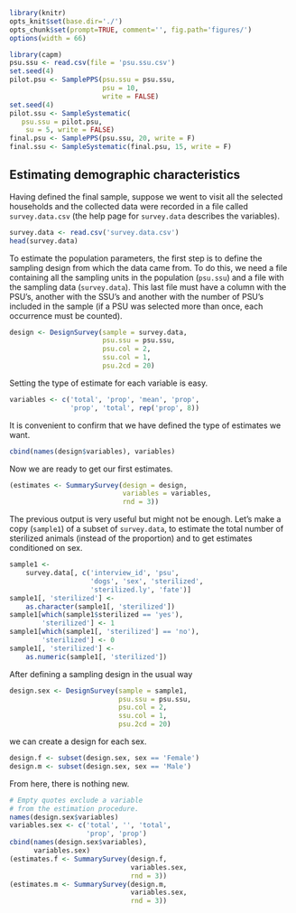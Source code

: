 ```r
library(knitr)
opts_knit$set(base.dir='./')
opts_chunk$set(prompt=TRUE, comment='', fig.path='figures/')
options(width = 66)

```

```r
library(capm)
psu.ssu <- read.csv(file = 'psu.ssu.csv')
set.seed(4)
pilot.psu <- SamplePPS(psu.ssu = psu.ssu,
                       psu = 10,
                       write = FALSE)
set.seed(4)
pilot.ssu <- SampleSystematic(
   psu.ssu = pilot.psu,
    su = 5, write = FALSE)
final.psu <- SamplePPS(psu.ssu, 20, write = F)
final.ssu <- SampleSystematic(final.psu, 15, write = F)
```

## Estimating demographic characteristics

Having defined the final sample, suppose we went to visit all the selected households and the collected data were recorded in a file called `survey.data.csv` (the help page for `survey.data` describes the variables).

```r
survey.data <- read.csv('survey.data.csv')
head(survey.data)
```

To estimate the population parameters, the first step is to define the sampling design from which the data came from. To do this, we need a file containing all the sampling units in the population (`psu.ssu`) and a file with the sampling data (`survey.data`). This last file must have a column with the PSU's, another with the SSU's and another with the number of PSU's included in the sample (if a PSU was selected more than once, each occurrence must be counted).

```r
design <- DesignSurvey(sample = survey.data,
                       psu.ssu = psu.ssu,
                       psu.col = 2,
                       ssu.col = 1,
                       psu.2cd = 20)
```

Setting the type of estimate for each variable is easy.

```r
variables <- c('total', 'prop', 'mean', 'prop',
               'prop', 'total', rep('prop', 8))
```

It is convenient to confirm that we have defined the type of estimates we want.

```r
cbind(names(design$variables), variables)
```

Now we are ready to get our first estimates.

```r
(estimates <- SummarySurvey(design = design,
                            variables = variables,
                            rnd = 3))
```

The previous output is very useful but might not be enough. Let's make a copy (`sample1`) of a subset of `survey.data`, to estimate the total number of sterilized animals (instead of the proportion) and to get estimates conditioned on sex.

```r
sample1 <-
    survey.data[, c('interview_id', 'psu',
                    'dogs', 'sex', 'sterilized',
                    'sterilized.ly', 'fate')]
sample1[, 'sterilized'] <-
    as.character(sample1[, 'sterilized'])
sample1[which(sample1$sterilized == 'yes'),
        'sterilized'] <- 1
sample1[which(sample1[, 'sterilized'] == 'no'),
        'sterilized'] <- 0
sample1[, 'sterilized'] <-
    as.numeric(sample1[, 'sterilized'])
```

After defining a sampling design in the usual way

```r
design.sex <- DesignSurvey(sample = sample1,
                           psu.ssu = psu.ssu,
                           psu.col = 2,
                           ssu.col = 1,
                           psu.2cd = 20)
```

we can create a design for each sex.

```r
design.f <- subset(design.sex, sex == 'Female')
design.m <- subset(design.sex, sex == 'Male')
```

From here, there is nothing new.

```r
# Empty quotes exclude a variable
# from the estimation procedure.
names(design.sex$variables)
variables.sex <- c('total', '', 'total', 
                   'prop', 'prop')
cbind(names(design.sex$variables),
      variables.sex)
(estimates.f <- SummarySurvey(design.f,
                              variables.sex,
                              rnd = 3))
(estimates.m <- SummarySurvey(design.m,
                              variables.sex,
                              rnd = 3))
```

